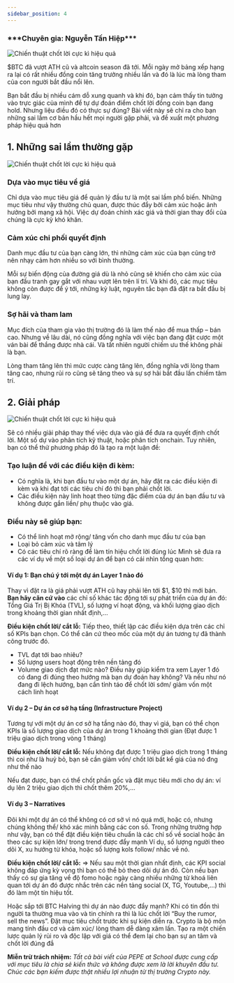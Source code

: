 ```yaml
---
sidebar_position: 4
---
```



<h3>***Chuyên gia: Nguyễn Tấn Hiệp***</h3>

<Image
  src="/img-experience-cate/4-chien-thuat-chot-loi-1.png"
  alt="Chiến thuật chốt lời cực kì hiệu quả"
  height={520}
  width={1200}
/>

$BTC đã vượt ATH cũ và altcoin season đã tới. Mỗi ngày mở bảng xếp hạng ra lại có rất nhiều đồng coin tăng trưởng nhiều lần và đó là lúc mà lòng tham của con người bắt đầu nổi lên.

Bạn bắt đầu bị nhiều cám dỗ xung quanh và khi đó, bạn cảm thấy tin tưởng vào trực giác của mình để tự dự đoán điểm chốt lời đồng coin bạn đang hold. Nhưng liệu điều đó có thực sự đúng? Bài viết này sẽ chỉ ra cho bạn những sai lầm cơ bản hầu hết mọi người gặp phải, và đề xuất một phương pháp hiệu quả hơn

## 1. Những sai lầm thường gặp

<Image
  src="/img-experience-cate/4-chien-thuat-chot-loi-2.png"
  alt="Chiến thuật chốt lời cực kì hiệu quả"
  height={520}
  width={1200}
/>

### Dựa vào mục tiêu về giá

Chỉ dựa vào mục tiêu giá để quản lý đầu tư là một sai lầm phổ biến. Những mục tiêu như vậy thường chủ quan, được thúc đẩy bởi cảm xúc hoặc ảnh hưởng bởi mạng xã hội. Việc dự đoán chính xác giá và thời gian thay đổi của chúng là cực kỳ khó khăn.

### Cảm xúc chi phối quyết định

Danh mục đầu tư của bạn càng lớn, thì những cảm xúc của bạn cũng trở nên nhạy cảm hơn nhiều so với bình thường.

Mỗi sự biến động của đường giá dù là nhỏ cũng sẽ khiến cho cảm xúc của bạn đấu tranh gay gắt với nhau vượt lên trên lí trí. Và khi đó, các mục tiêu không còn được để ý tới, những kỷ luật, nguyên tắc bạn đã đặt ra bắt đầu bị lung lay.

### Sợ hãi và tham lam

Mục đích của tham gia vào thị trường đó là làm thế nào để mua thấp – bán cao. Nhưng về lâu dài, nó cũng đồng nghĩa với việc bạn đang đặt cược một ván bài để thắng được nhà cái. Và tất nhiên người chiếm ưu thế không phải là bạn.

Lòng tham tăng lên thì mức cược càng tăng lên, đồng nghĩa với lòng tham tăng cao, nhưng rủi ro cũng sẽ tăng theo và sự sợ hãi bắt đầu lấn chiếm tâm trí.

## 2. Giải pháp

<Image
  src="/img-experience-cate/4-chien-thuat-chot-loi-3.png"
  alt="Chiến thuật chốt lời cực kì hiệu quả"
  height={520}
  width={1200}
/>

Sẽ có nhiều giải pháp thay thế việc dựa vào giá để đưa ra quyết định chốt lời. Một số dự vào phân tích kỹ thuật, hoặc phân tích onchain. Tuy nhiên, bạn có thể thử phương pháp đó là tạo ra một luận đề:

### Tạo luận đề với các điều kiện đi kèm:

- Có nghĩa là, khi bạn đầu tư vào một dự án, hãy đặt ra các điều kiện đi kèm và khi đạt tới các tiêu chí đó thì bạn phải chốt lời.
- Các điều kiện này linh hoạt theo từng đặc điểm của dự án bạn đầu tư và không được gắn liền/ phụ thuộc vào giá.

### Điều này sẽ giúp bạn:

- Có thể linh hoạt mở rộng/ tăng vốn cho danh mục đầu tư của bạn
- Loại bỏ cảm xúc và tâm lý
- Có các tiêu chí rõ ràng để làm tín hiệu chốt lời đúng lúc
  Mình sẽ đưa ra các ví dụ về một số loại dự án để bạn có cái nhìn tổng quan hơn:

#### Ví dụ 1: Bạn chú ý tới một dự án Layer 1 nào đó

Thay vì đặt ra là giá phải vượt ATH cũ hay phải lên tới $1, $10 thì mới bán. **Bạn hãy căn cứ vào** các chỉ số khác tác động tới sự phát triển của dự án đó: Tổng Giá Trị Bị Khóa (TVL), số lượng ví hoạt động, và khối lượng giao dịch trong khoảng thời gian nhất định,…

**Điều kiện chốt lời/ cắt lỗ:** Tiếp theo, thiết lập các điều kiện dựa trên các chỉ số KPIs bạn chọn. Có thể căn cứ theo mốc của một dự án tương tự đã thành công trước đó.

- TVL đạt tới bao nhiêu?
- Số lượng users hoạt động trên nền tảng đó
- Volume giao dịch đạt mức nào?
  Điều này giúp kiểm tra xem Layer 1 đó có đang đi đúng theo hướng mà bạn dự đoán hay không? Và nếu như nó đang đi lệch hướng, bạn cần tỉnh táo để chốt lời sớm/ giảm vốn một cách linh hoạt

#### Ví dụ 2 – Dự án cơ sở hạ tầng (Infrastructure Project)

Tương tự với một dự án cơ sở hạ tầng nào đó, thay vì giá, bạn có thể chọn KPIs là số lượng giao dịch của dự án trong 1 khoảng thời gian (Đạt được 1 triệu giao dịch trong vòng 1 tháng)

**Điều kiện chốt lời/ cắt lỗ:** Nếu không đạt được 1 triệu giao dịch trong 1 tháng thì coi như là huỷ bỏ, bạn sẽ cần giảm vốn/ chốt lời bất kể giá của nó đng như thế nào

Nếu đạt được, bạn có thể chốt phần gốc và đặt mục tiêu mới cho dự án: ví dụ lên 2 triệu giao dịch thì chốt thêm 20%,…

#### Ví dụ 3 – Narratives

Đôi khi một dự án có thể không có cơ sở vì nó quá mới, hoặc có, nhưng chúng không thể/ khó xác minh bằng các con số. Trong những trường hợp như vậy, bạn có thể đặt điều kiện tiêu chuẩn là các chỉ số về social hoặc ăn theo các sự kiện lớn/ trong trend được đẩy mạnh Ví dụ, số lượng người theo dõi X, xu hướng từ khóa, hoặc số lượng kols follow/ nhắc về nó.

**Điều kiện chốt lời/ cắt lỗ:** => Nếu sau một thời gian nhất định, các KPI social không đáp ứng kỳ vọng thì bạn có thể bỏ theo dõi dự án đó. Còn nếu bạn thấy có sự gia tăng về độ fomo hoặc ngày càng nhiều những từ khoá liên quan tới dự án đó được nhắc trên các nền tảng social (X, TG, Youtube,…) thì đó làm một tín hiệu tốt.

Hoặc sắp tới BTC Halving thì dự án nào được đẩy mạnh? Khi có tin đồn thì người ta thường mua vào và tin chính ra thì là lúc chốt lời “Buy the rumor, sell the news”. Đặt mục tiêu chốt trước khi sự kiện diễn ra. Crypto là bộ môn mang tính đầu cơ và cảm xúc/ lòng tham dễ dàng xâm lấn. Tạo ra một chiến lược quản lý rủi ro và độc lập với giá có thể đem lại cho bạn sự an tâm và chốt lời đúng đắ

**Miễn trừ trách nhiệm:** _Tất cả bài viết của PEPE at School được cung cấp với mục tiêu là chia sẻ kiến thức và không được xem là lời khuyên đầu tư. Chúc các bạn kiếm được thật nhiều lợi nhuận từ thị trường Crypto này._
